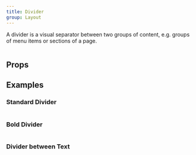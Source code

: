 ```yaml
---
title: Divider
group: Layout
---
```


A divider is a visual separator between two groups of content,
e.g. groups of menu items or sections of a page.

```tsx preview file=components/Divider/divider.demo.tsx

```

## Props

<ApperanceTable component={title} />

<PropsTable />

## Examples

### Standard Divider

```tsx preview file=components/Divider/divider.demo.tsx

```

### Bold Divider

```tsx preview file=components/Divider/divider-bold.demo.tsx

```

### Divider between Text

```tsx preview file=components/Divider/divider-text.demo.tsx

```
